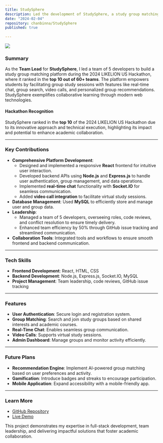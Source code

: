 ```yaml
---
title: StudySphere
description: Led the development of StudySphere, a study group matching platform with real-time chat, group management, and video calls, built with React, Node.js, and MySQL during the 2024 LIKELION US Hackathon.
date: "2024-02-04"
repository: chanbinna/StudySphere
published: true
  
---
```


![](/studysphere.png)

### **Summary**  
As the **Team Lead** for **StudySphere**, I led a team of 5 developers to build a study group matching platform during the 2024 LIKELION US Hackathon, where it ranked in the **top 10 out of 60+ teams**. The platform empowers students by facilitating group study sessions with features like real-time chat, group search, video calls, and personalized group recommendations. StudySphere exemplifies collaborative learning through modern web technologies.

#### **Hackathon Recognition**  
StudySphere ranked in the **top 10** of the 2024 LIKELION US Hackathon due to its innovative approach and technical execution, highlighting its impact and potential to enhance academic collaboration.

---

### **Key Contributions**  
- **Comprehensive Platform Development**:  
  - Designed and implemented a responsive **React** frontend for intuitive user interaction.  
  - Developed backend APIs using **Node.js** and **Express.js** to handle user authentication, group management, and data operations.  
  - Implemented **real-time chat** functionality with **Socket.IO** for seamless communication.  
  - Added **video call integration** to facilitate virtual study sessions.  
- **Database Management**: Used **MySQL** to efficiently store and manage user and group data.  
- **Leadership**:  
  - Managed a team of 5 developers, overseeing roles, code reviews, and conflict resolution to ensure timely delivery.  
  - Enhanced team efficiency by 50% through GitHub issue tracking and streamlined communication.  
- **Collaboration Tools**: Integrated tools and workflows to ensure smooth frontend and backend communication.  

---

### **Tech Skills**  
- **Frontend Development**: React, HTML, CSS  
- **Backend Development**: Node.js, Express.js, Socket.IO, MySQL  
- **Project Management**: Team leadership, code reviews, GitHub issue tracking  

---

### **Features**  
- **User Authentication**: Secure login and registration system.  
- **Group Matching**: Search and join study groups based on shared interests and academic courses.  
- **Real-Time Chat**: Enables seamless group communication.  
- **Video Calls**: Supports virtual study sessions.  
- **Admin Dashboard**: Manage groups and monitor activity efficiently.  

---

### **Future Plans**  
- **Recommendation Engine**: Implement AI-powered group matching based on user preferences and activity.  
- **Gamification**: Introduce badges and streaks to encourage participation.  
- **Mobile Application**: Expand accessibility with a mobile-friendly app.  

---

### **Learn More**  
- [GitHub Repository](https://github.com/StudySphereUCSD/StudySphere)  
- [Live Demo](https://studysphere.vercel.app/)  

This project demonstrates my expertise in full-stack development, team leadership, and delivering impactful solutions that foster academic collaboration.